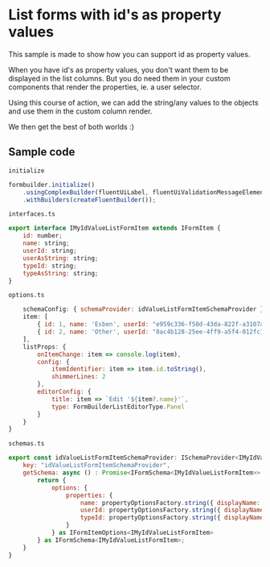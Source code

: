 <h1>List forms with id's as property values</h1>
<p>This sample is made to show how you can support id as property values.</p>
<p>When you have id's as property values, you don't want them to be displayed in the list columns. But you do need them in your custom components that render the properties, ie. a user selector.</p>
<p>Using this course of action, we can add the string/any values to the objects and use them in the custom column render.</p>
<p>We then get the best of both worlds :)</p>  

<h2>Sample code</h2>  


```initialize```  
```js
formbuilder.initialize()
    .usingComplexBuilder(fluentUiLabel, fluentUiValidationMessageElement, FluentFormShimmer)
    .withBuilders(createFluentBuilder());
```

```interfaces.ts```  
```js
export interface IMyIdValueListFormItem extends IFormItem {
    id: number;
    name: string;
    userId: string;
    userAsString: string;
    typeId: string;
    typeAsString: string;
}

```


```options.ts``` 
```js
    schemaConfig: { schemaProvider: idValueListFormItemSchemaProvider },
    item: [
        { id: 1, name: 'Esben', userId: "e959c336-f50d-43da-822f-a3107a01e99f", userAsString: "ewi", typeId: "241854fc-39ea-4bc5-9f9f-650d7cbfe20e", typeAsString: "Admin" } as IMyIdValueListFormItem,
        { id: 2, name: 'Other', userId: "8ac4b128-25ee-4ff9-a5f4-012fc163995d", userAsString: "oth", typeId: "9ca1e9ba-636c-46f8-89f3-cee502d39fb5", typeAsString: "SuperUser" } as IMyIdValueListFormItem
    ],
    listProps: {
        onItemChange: item => console.log(item),
        config: { 
            itemIdentifier: item => item.id.toString(),
            shimmerLines: 2
        },
        editorConfig: {
            title: item => `Edit '${item?.name}'`,
            type: FormBuilderListEditorType.Panel
        }
    }
}

```



```schemas.ts```  
```js
export const idValueListFormItemSchemaProvider: ISchemaProvider<IMyIdValueListFormItem> = {
    key: "idValueListFormItemSchemaProvider",
    getSchema: async () : Promise<IFormSchema<IMyIdValueListFormItem>> => {
        return {
            options: {
                properties: {
                    name: propertyOptionsFactory.string({ displayName: "This name", description: "This is an explanation of what this property does.." }),
                    userId: propertyOptionsFactory.string({ displayName: "This user", listItemOptions: { customValueRender: (item: IMyIdValueListFormItem) => item.userAsString } }),
                    typeId: propertyOptionsFactory.string({ displayName: "This type", listItemOptions: { customValueRender: (item: IMyIdValueListFormItem) => item.typeAsString } })
                } 
            } as IFormItemOptions<IMyIdValueListFormItem>
        } as IFormSchema<IMyIdValueListFormItem>;
    }
}

```
